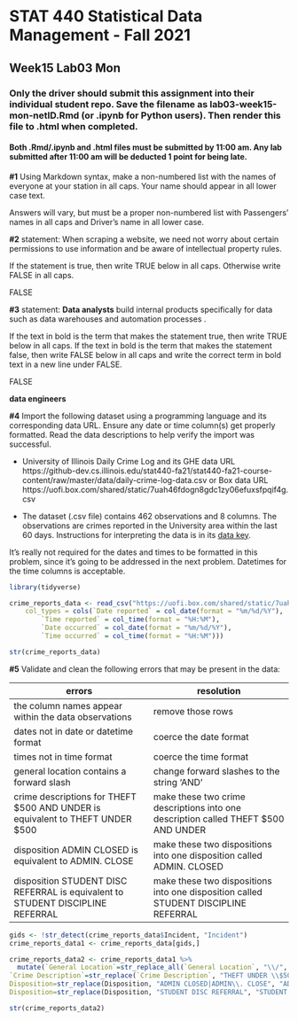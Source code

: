 # STAT 440 Statistical Data Management - Fall 2021
## Week15 Lab03 Mon
### Only the driver should submit this assignment into their individual student repo. Save the filename as lab03-week15-mon-netID.Rmd (or .ipynb for Python users). Then render this file to .html when completed. 
#### Both .Rmd/.ipynb and .html files must be submitted by 11:00 am. Any lab submitted after 11:00 am will be deducted 1 point for being late.

**#1** Using Markdown syntax, make a non-numbered list with the names of everyone at your station in all caps. Your name should appear in all lower case text.

Answers will vary, but must be a proper non-numbered list with Passengers' names in all caps and Driver's name in all lower case.

**#2** statement: When scraping a website, we need not worry about certain permissions to use information and be aware of intellectual property rules.

If the statement is true, then write TRUE below in all caps. Otherwise write FALSE in all caps.

FALSE

**#3** statement: **Data analysts** build internal products specifically for data such as data warehouses and automation processes .

If the text in bold is the term that makes the statement true, then write TRUE below in all caps. If the text in bold is the term that makes the statement false, then write FALSE below in all caps and write the correct term in bold text in a new line under FALSE.

FALSE

**data engineers**

**#4** Import the following dataset using a programming language and its corresponding data URL. Ensure any date or time column(s) get properly formatted. Read the data descriptions to help verify the import was successful.

- University of Illinois Daily Crime Log and its GHE data URL https://github-dev.cs.illinois.edu/stat440-fa21/stat440-fa21-course-content/raw/master/data/daily-crime-log-data.csv or Box data URL https://uofi.box.com/shared/static/7uah46fdogn8gdc1zy06efuxsfpqif4g.csv

- The dataset (.csv file) contains 462 observations and 8 columns. The observations are crimes reported in the University area within the last 60 days. Instructions for interpreting the data is in its [data key](https://police.illinois.edu/wp-content/uploads/2016/02/Crime-Log-Instructions.pdf).

It's really not required for the dates and times to be formatted in this problem, since it's going to be addressed in the next problem. Datetimes for the time columns is acceptable.

```r
library(tidyverse)

crime_reports_data <- read_csv("https://uofi.box.com/shared/static/7uah46fdogn8gdc1zy06efuxsfpqif4g.csv", 
    col_types = cols(`Date reported` = col_date(format = "%m/%d/%Y"), 
        `Time reported` = col_time(format = "%H:%M"), 
        `Date occurred` = col_date(format = "%m/%d/%Y"), 
        `Time occurred` = col_time(format = "%H:%M")))

str(crime_reports_data)
```

**#5** Validate and clean the following errors that may be present in the data:

errors | resolution |
---|---|
the column names appear within the data observations | remove those rows |
dates not in date or datetime format | coerce the date format |
times not in time format | coerce the time format |
general location contains a forward slash | change forward slashes to the string 'AND'
crime descriptions for THEFT \$500 AND UNDER is equivalent to THEFT UNDER \$500 | make these two crime descriptions into one description called THEFT \$500 AND UNDER |
disposition ADMIN CLOSED is equivalent to ADMIN. CLOSE | make these two dispositions into one disposition called ADMIN. CLOSED |
disposition STUDENT DISC REFERRAL is equivalent to STUDENT DISCIPLINE REFERRAL | make these two dispositions into one disposition called STUDENT DISCIPLINE REFERRAL |

```r
gids <- !str_detect(crime_reports_data$Incident, "Incident")
crime_reports_data1 <- crime_reports_data[gids,]

crime_reports_data2 <- crime_reports_data1 %>%
  mutate(`General Location`=str_replace_all(`General Location`, "\\/", " AND "),
`Crime Description`=str_replace(`Crime Description`, "THEFT UNDER \\$500", "THEFT $500 AND UNDER"),
Disposition=str_replace(Disposition, "ADMIN CLOSED|ADMIN\\. CLOSE", "ADMIN. CLOSED"),
Disposition=str_replace(Disposition, "STUDENT DISC REFERRAL", "STUDENT DISCIPLINE REFERRAL"))

str(crime_reports_data2)
```
